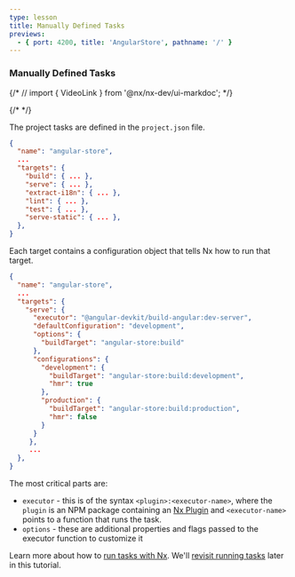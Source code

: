 ```yaml
---
type: lesson
title: Manually Defined Tasks
previews:
  - { port: 4200, title: 'AngularStore', pathname: '/' }
---
```


### Manually Defined Tasks

{/* // import { VideoLink } from '@nx/nx-dev/ui-markdoc'; */}

{/* <VideoLink link="https://youtu.be/ZzTP4bVJEnI?t=160"></VideoLink> */}

The project tasks are defined in the `project.json` file.

```json title="apps/angular-store/project.json"
{
  "name": "angular-store",
  ...
  "targets": {
    "build": { ... },
    "serve": { ... },
    "extract-i18n": { ... },
    "lint": { ... },
    "test": { ... },
    "serve-static": { ... },
  },
}
```

Each target contains a configuration object that tells Nx how to run that target.

```json title="project.json"
{
  "name": "angular-store",
  ...
  "targets": {
    "serve": {
      "executor": "@angular-devkit/build-angular:dev-server",
      "defaultConfiguration": "development",
      "options": {
        "buildTarget": "angular-store:build"
      },
      "configurations": {
        "development": {
          "buildTarget": "angular-store:build:development",
          "hmr": true
        },
        "production": {
          "buildTarget": "angular-store:build:production",
          "hmr": false
        }
      }
     },
     ...
  },
}
```

The most critical parts are:

- `executor` - this is of the syntax `<plugin>:<executor-name>`, where the `plugin` is an NPM package containing an [Nx Plugin](/extending-nx/intro/getting-started) and `<executor-name>` points to a function that runs the task.
- `options` - these are additional properties and flags passed to the executor function to customize it

Learn more about how to [run tasks with Nx](/features/run-tasks). We'll [revisit running tasks](#testing-and-linting) later in this tutorial.
